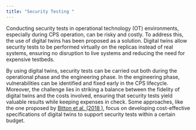 ```yaml
---
title: "Security Testing "
---
```


Conducting security tests in operational technology (OT) environments, especially during CPS operation, can be risky and costly. To address this, the use of digital twins has been proposed as a solution. Digital twins allow security tests to be performed virtually on the replicas instead of real systems, ensuring no disruption to live systems and reducing the need for expensive testbeds. 

By using digital twins, security tests can be carried out both during the operational phase and the engineering phase. In the engineering phase, vulnerabilities can be identified and fixed early in the CPS lifecycle. Moreover, the challenge lies in striking a balance between the fidelity of digital twins and the costs involved, ensuring that security tests yield valuable results while keeping expenses in check. Some approaches, like the one proposed by [Bitton et al. (2018 )](https://cris.bgu.ac.il/en/publications/deriving-a-cost-effective-digital-twin-of-an-ics-to-facilitate-se), focus on developing cost-effective specifications of digital twins to support security tests within a certain budget.